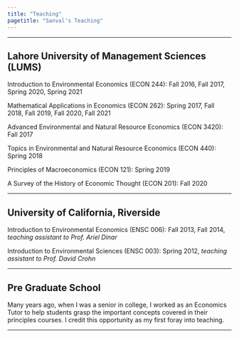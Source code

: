 ```yaml
---
title: "Teaching"
pagetitle: "Sanval's Teaching"
---
```


***

## Lahore University of Management Sciences (LUMS)

Introduction to Environmental Economics (ECON 244): Fall 2016, Fall 2017, Spring 2020, Spring 2021

Mathematical Applications in Economics (ECON 262): Spring 2017, Fall 2018, Fall 2019, Fall 2020, Fall 2021

Advanced Environmental and Natural Resource Economics (ECON 3420): Fall 2017

Topics in Environmental and Natural Resource Economics (ECON 440): Spring 2018

Principles of Macroeconomics (ECON 121): Spring 2019

A Survey of the History of Economic Thought (ECON 201): Fall 2020

***

## University of California, Riverside

Introduction to Environmental Economics (ENSC 006): Fall 2013, Fall 2014, *teaching assistant to Prof. Ariel Dinar*

Introduction to Environmental Sciences (ENSC 003): Spring 2012, *teaching assistant to Prof. David Crohn*

***

## Pre Graduate School

Many years ago, when I was a senior in college, I worked as an Economics Tutor to help students grasp the important concepts covered in their principles courses. I credit this opportunity as my first foray into teaching.

***
